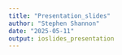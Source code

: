 ```yaml
---
title: "Presentation_slides"
author: "Stephen Shannon"
date: "2025-05-11"
output: ioslides_presentation
---
```







